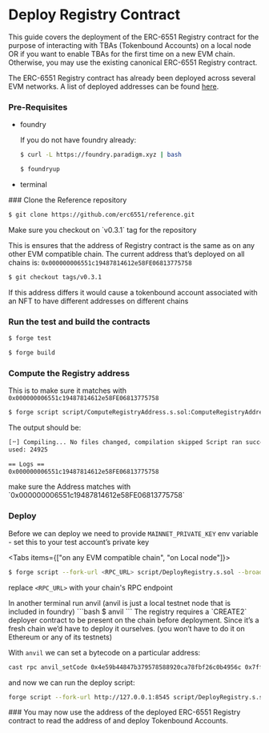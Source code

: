 
# Deploy Registry Contract

<Callout emoji="👉" type="info">
  This guide covers the deployment of the ERC-6551 Registry contract for the
  purpose of interacting with TBAs (Tokenbound Accounts) on a local node OR if
  you want to enable TBAs for the first time on a new EVM chain. Otherwise, you
  may use the existing canonical ERC-6551 Registry contract.
</Callout>

The ERC-6551 Registry contract has already been deployed across several EVM networks. A list of deployed addresses can be found [here](/contracts/deployments).

### Pre-Requisites

- foundry

  If you do not have foundry already:

  ```bash
  $ curl -L https://foundry.paradigm.xyz | bash
  ```

  ```bash
  $ foundryup
  ```

- terminal

<Steps>
### Clone the Reference repository

```bash
$ git clone https://github.com/erc6551/reference.git
```

<Callout emoji="❗" type="error">
Make sure you checkout on `v0.3.1` tag for the repository

This is ensures that the address of Registry contract is the same as on any other EVM compatible chain. The current address that’s deployed on all chains is: `0x000000006551c19487814612e58FE06813775758`

</Callout>

```bash
$ git checkout tags/v0.3.1
```

<Callout emoji="⚠️" type="warning">

If this address differs it would cause a tokenbound account associated with an NFT to have different addresses on different chains

</Callout>

### Run the test and build the contracts

```bash
$ forge test
```

```bash
$ forge build
```

### Compute the Registry address

This is to make sure it matches with `0x000000006551c19487814612e58FE06813775758`

```bash
$ forge script script/ComputeRegistryAddress.s.sol:ComputeRegistryAddress
```

The output should be:

```bash ❯ forge script script/ComputeRegistryAddress.s.sol:ComputeRegistryAddress
[⠒] Compiling... No files changed, compilation skipped Script ran successfully. Gas
used: 24925

== Logs ==
0x000000006551c19487814612e58FE06813775758
```

<Callout emoji="👉" type="info">
  make sure the Address matches with
  `0x000000006551c19487814612e58FE06813775758`
</Callout>

### Deploy

Before we can deploy we need to provide `MAINNET_PRIVATE_KEY` env variable - set this to your test account’s private key

<Tabs items={["on any EVM compatible chain", "on Local node"]}>
<Tab>
```bash
$ forge script --fork-url <RPC_URL> script/DeployRegistry.s.sol --broadcast
````

replace `<RPC_URL>` with your chain's RPC endpoint

</Tab>
<Tab>
In another terminal run anvil (anvil is just a local testnet node that is included in foundry)
```bash
$ anvil
```
The registry requires a `CREATE2` deployer contract to be present on the chain before deployment. Since it’s a fresh chain we’d have to deploy it ourselves. (you won’t have to do it on Ethereum or any of its testnets)

With `anvil` we can set a bytecode on a particular address:

```bash
cast rpc anvil_setCode 0x4e59b44847b379578588920ca78fbf26c0b4956c 0x7fffffffffffffffffffffffffffffffffffffffffffffffffffffffffffffffe03601600081602082378035828234f58015156039578182fd5b8082525050506014600cf3
```

and now we can run the deploy script:

```bash
forge script --fork-url http://127.0.0.1:8545 script/DeployRegistry.s.sol --broadcast
```

</Tab>
</Tabs>
### You may now use the address of the deployed ERC-6551 Registry contract to read the address of and deploy Tokenbound Accounts.
</Steps>
